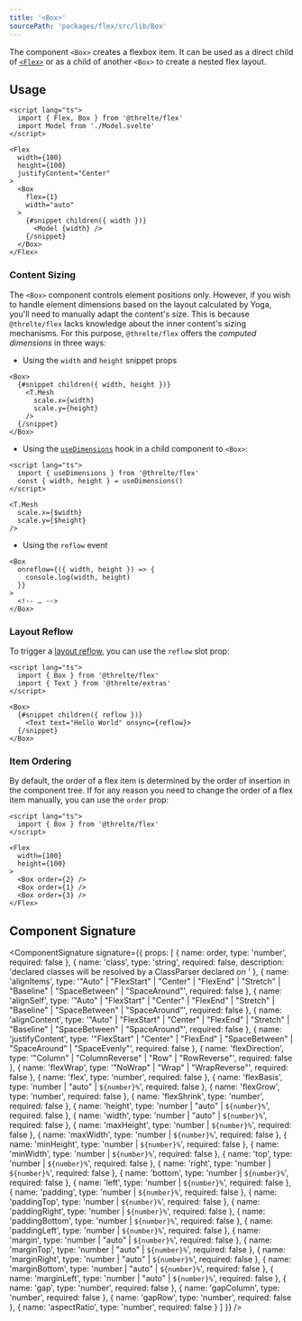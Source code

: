 ```yaml
---
title: '<Box>'
sourcePath: 'packages/flex/src/lib/Box'
---
```


The component `<Box>` creates a flexbox item. It can be used as a direct child
of [`<Flex>`](/reference/flex/components/flex) or as a child of another `<Box>` to
create a nested flex layout.

## Usage

```svelte
<script lang="ts">
  import { Flex, Box } from '@threlte/flex'
  import Model from './Model.svelte'
</script>

<Flex
  width={100}
  height={100}
  justifyContent="Center"
>
  <Box
    flex={1}
    width="auto"
  >
    {#snippet children({ width })}
      <Model {width} />
    {/snippet}
  </Box>
</Flex>
```

### Content Sizing

The `<Box>` component controls element positions only. However, if you wish to
handle element dimensions based on the layout calculated by Yoga, you'll need to
manually adapt the content's size. This is because `@threlte/flex` lacks
knowledge about the inner content's sizing mechanisms. For this purpose,
`@threlte/flex` offers the _computed dimensions_ in three ways:

- Using the `width` and `height` snippet props

```svelte
<Box>
  {#snippet children({ width, height })}
    <T.Mesh
      scale.x={width}
      scale.y={height}
    />
  {/snippet}
</Box>
```

- Using the [`useDimensions`](/reference/flex/use-dimensions) hook in a child component to `<Box>`:

```svelte title="Child.svelte"
<script lang="ts">
  import { useDimensions } from '@threlte/flex'
  const { width, height } = useDimensions()
</script>

<T.Mesh
  scale.x={$width}
  scale.y={$height}
/>
```

- Using the `reflow` event

```svelte
<Box
  onreflow={({ width, height }) => {
    console.log(width, height)
  }}
>
  <!-- … -->
</Box>
```

### Layout Reflow

To trigger a [layout reflow](/reference/flex/components/flex#layout-reflow), you can use the `reflow` slot prop:

```svelte
<script lang="ts">
  import { Box } from '@threlte/flex'
  import { Text } from '@threlte/extras'
</script>

<Box>
  {#snippet children({ reflow })}
    <Text text="Hello World" onsync={reflow}>
  {/snippet}
</Box>
```

### Item Ordering

By default, the order of a flex item is determined by the order of insertion in
the component tree. If for any reason you need to change the order of a flex
item manually, you can use the `order` prop:

```svelte
<script lang="ts">
  import { Box } from '@threlte/flex'
</script>

<Flex
  width={100}
  height={100}
>
  <Box order={2} />
  <Box order={1} />
  <Box order={3} />
</Flex>
```

## Component Signature

<ComponentSignature
  signature={{
    props: [
      { name: order, type: 'number', required: false },
      {
        name: 'class',
        type: 'string',
        required: false,
        description: 'declared classes will be resolved by a ClassParser declared on <Flex>'
      },
      {
        name: 'alignItems',
        type: '"Auto" | "FlexStart" | "Center" | "FlexEnd" | "Stretch" | "Baseline" | "SpaceBetween" | "SpaceAround"',
        required: false
      },
      {
        name: 'alignSelf',
        type: '"Auto" | "FlexStart" | "Center" | "FlexEnd" | "Stretch" | "Baseline" | "SpaceBetween" | "SpaceAround"',
        required: false
      },
      {
        name: 'alignContent',
        type: '"Auto" | "FlexStart" | "Center" | "FlexEnd" | "Stretch" | "Baseline" | "SpaceBetween" | "SpaceAround"',
        required: false
      },
      {
        name: 'justifyContent',
        type: '"FlexStart" | "Center" | "FlexEnd" | "SpaceBetween" | "SpaceAround" | "SpaceEvenly"',
        required: false
      },
      {
        name: 'flexDirection',
        type: '"Column" | "ColumnReverse" | "Row" | "RowReverse"',
        required: false
      },
      { name: 'flexWrap', type: '"NoWrap" | "Wrap" | "WrapReverse"', required: false },
      { name: 'flex', type: 'number', required: false },
      { name: 'flexBasis', type: 'number | "auto" | `${number}%`', required: false },
      { name: 'flexGrow', type: 'number', required: false },
      { name: 'flexShrink', type: 'number', required: false },
      { name: 'height', type: 'number | "auto" | `${number}%`', required: false },
      { name: 'width', type: 'number | "auto" | `${number}%`', required: false },
      { name: 'maxHeight', type: 'number | `${number}%`', required: false },
      { name: 'maxWidth', type: 'number | `${number}%`', required: false },
      { name: 'minHeight', type: 'number | `${number}%`', required: false },
      { name: 'minWidth', type: 'number | `${number}%`', required: false },
      { name: 'top', type: 'number | `${number}%`', required: false },
      { name: 'right', type: 'number | `${number}%`', required: false },
      { name: 'bottom', type: 'number | `${number}%`', required: false },
      { name: 'left', type: 'number | `${number}%`', required: false },
      { name: 'padding', type: 'number | `${number}%`', required: false },
      { name: 'paddingTop', type: 'number | `${number}%`', required: false },
      { name: 'paddingRight', type: 'number | `${number}%`', required: false },
      { name: 'paddingBottom', type: 'number | `${number}%`', required: false },
      { name: 'paddingLeft', type: 'number | `${number}%`', required: false },
      { name: 'margin', type: 'number | "auto" | `${number}%`', required: false },
      { name: 'marginTop', type: 'number | "auto" | `${number}%`', required: false },
      { name: 'marginRight', type: 'number | "auto" | `${number}%`', required: false },
      { name: 'marginBottom', type: 'number | "auto" | `${number}%`', required: false },
      { name: 'marginLeft', type: 'number | "auto" | `${number}%`', required: false },
      { name: 'gap', type: 'number', required: false },
      { name: 'gapColumn', type: 'number', required: false },
      { name: 'gapRow', type: 'number', required: false },
      { name: 'aspectRatio', type: 'number', required: false }
    ]
  }}
/>
